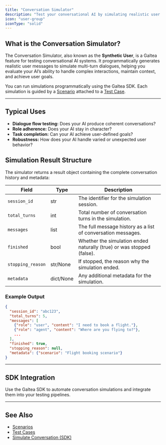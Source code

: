 ```yaml
---
title: "Conversation Simulator"
description: "Test your conversational AI by simulating realistic user interactions with a synthetic user."
icon: "user-group"
iconType: "solid"
---
```


## What is the Conversation Simulator?

The Conversation Simulator, also known as the **Synthetic User**, is a Galtea feature for testing conversational AI systems. It programmatically generates realistic user messages to simulate multi-turn dialogues, helping you evaluate your AI’s ability to handle complex interactions, maintain context, and achieve user goals.

You can run simulations programmatically using the Galtea SDK. Each simulation is guided by a [Scenario](/concepts/scenarios) attached to a [Test Case](/concepts/product/test/case).

---

## Typical Uses

- **Dialogue flow testing:** Does your AI produce coherent conversations?
- **Role adherence:** Does your AI stay in character?
- **Task completion:** Can your AI achieve user-defined goals?
- **Robustness:** How does your AI handle varied or unexpected user behavior?

## Simulation Result Structure

The simulator returns a result object containing the complete conversation history and metadata:

| Field             | Type    | Description                                                           |
|-------------------|---------|-----------------------------------------------------------------------|
| `session_id`      | str     | The identifier for the simulation session.                            |
| `total_turns`     | int     | Total number of conversation turns in the simulation.                 |
| `messages`        | list    | The full message history as a list of conversation messages.          |
| `finished`        | bool    | Whether the simulation ended naturally (true) or was stopped (false). |
| `stopping_reason` | str/None| If stopped, the reason why the simulation ended.                      |
| `metadata`        | dict/None | Any additional metadata for the simulation.                         |

### Example Output

```json
{
  "session_id": "abc123",
  "total_turns": 5,
  "messages": [
    {"role": "user", "content": "I need to book a flight."},
    {"role": "agent", "content": "Where are you flying to?"},
    ...
  ],
  "finished": true,
  "stopping_reason": null,
  "metadata": {"scenario": "Flight booking scenario"}
}
```

---

## SDK Integration

Use the Galtea SDK to automate conversation simulations and integrate them into your testing pipelines.

---

## See Also

- [Scenarios](/concepts/scenarios)
- [Test Cases](/concepts/product/test/case)
- [Simulate Conversation (SDK)](/sdk/api/conversation-simulator/service)